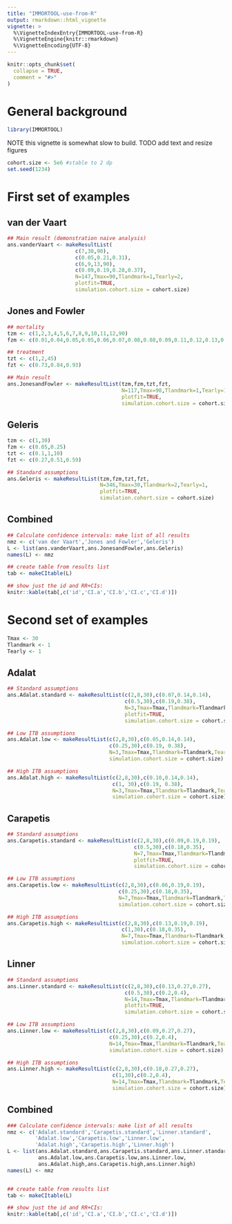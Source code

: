 ```yaml
---
title: "IMMORTOOL-use-from-R"
output: rmarkdown::html_vignette
vignette: >
  %\VignetteIndexEntry{IMMORTOOL-use-from-R}
  %\VignetteEngine{knitr::rmarkdown}
  %\VignetteEncoding{UTF-8}
---
```


```r
knitr::opts_chunk$set(
  collapse = TRUE,
  comment = "#>"
)
```

# General background

```r
library(IMMORTOOL)
```

NOTE this vignette is somewhat slow to build.
TODO add text and resize figures


```r
cohort.size <- 5e6 #stable to 2 dp
set.seed(1234)
```



# First set of examples


## van der Vaart

```r
## Main result (demonstration naive analysis)
ans.vanderVaart <- makeResultList(
                      c(7,30,90),
                      c(0.05,0.21,0.31),
                      c(6,9,13,90),
                      c(0.09,0.19,0.28,0.37),
                      N=147,Tmax=90,Tlandmark=1,Tearly=2,
                      plotfit=TRUE,
                      simulation.cohort.size = cohort.size)

```

## Jones and Fowler

```r

## mortality
tzm <- c(1,2,3,4,5,6,7,8,9,10,11,12,90)
fzm <- c(0.01,0.04,0.05,0.05,0.06,0.07,0.08,0.08,0.09,0.11,0.12,0.13,0.20)

## treatment
tzt <- c(1,2,45)
fzt <- c(0.73,0.84,0.93)

## Main result 
ans.JonesandFowler <- makeResultList(tzm,fzm,tzt,fzt,
                                     N=117,Tmax=90,Tlandmark=1,Tearly=1,
                                     plotfit=TRUE,
                                     simulation.cohort.size = cohort.size)

```



## Geleris

```r
tzm <- c(1,30)
fzm <- c(0.05,0.25)
tzt <- c(0.1,1,10)
fzt <- c(0.27,0.51,0.59)

## Standard assumptions
ans.Geleris <- makeResultList(tzm,fzm,tzt,fzt,
                              N=346,Tmax=30,Tlandmark=2,Tearly=1,
                              plotfit=TRUE,
                              simulation.cohort.size = cohort.size)
```


## Combined

```r
## Calculate confidence intervals: make list of all results
nmz <- c('van der Vaart','Jones and Fowler','Geleris')
L <- list(ans.vanderVaart,ans.JonesandFowler,ans.Geleris)
names(L) <- nmz

## create table from results list
tab <- makeCItable(L)

## show just the id and RR+CIs:
knitr::kable(tab[,c('id','CI.a','CI.b','CI.c','CI.d')])

```


# Second set of examples


```r
Tmax <- 30
Tlandmark <- 1
Tearly <- 1
```


## Adalat

```r
## Standard assumptions
ans.Adalat.standard <- makeResultList(c(2,8,30),c(0.07,0.14,0.14),
                                      c(0.5,30),c(0.19,0.38),
                                      N=3,Tmax=Tmax,Tlandmark=Tlandmark,Tearly=Tearly,
                                      plotfit=TRUE,
                                      simulation.cohort.size = cohort.size)

## Low ITB assumptions
ans.Adalat.low <- makeResultList(c(2,8,30),c(0.05,0.14,0.14),
                                 c(0.25,30),c(0.19, 0.38),
                                 N=3,Tmax=Tmax,Tlandmark=Tlandmark,Tearly=Tearly,
                                 simulation.cohort.size = cohort.size)

## High ITB assumptions
ans.Adalat.high <- makeResultList(c(2,8,30),c(0.10,0.14,0.14),
                                  c(1, 30),c(0.19, 0.38),
                                  N=3,Tmax=Tmax,Tlandmark=Tlandmark,Tearly=Tearly,
                                  simulation.cohort.size = cohort.size)


```


## Carapetis

```r

## Standard assumptions
ans.Carapetis.standard <- makeResultList(c(2,8,30),c(0.09,0.19,0.19),
                                         c(0.5,30),c(0.18,0.35),
                                         N=7,Tmax=Tmax,Tlandmark=Tlandmark,Tearly=Tearly,
                                         plotfit=TRUE,
                                         simulation.cohort.size = cohort.size)

## Low ITB assumptions
ans.Carapetis.low <- makeResultList(c(2,8,30),c(0.06,0.19,0.19),
                                    c(0.25,30),c(0.18,0.35),
                                    N=7,Tmax=Tmax,Tlandmark=Tlandmark,Tearly=Tearly,
                                    simulation.cohort.size = cohort.size)

## High ITB assumptions
ans.Carapetis.high <- makeResultList(c(2,8,30),c(0.13,0.19,0.19),
                                     c(1,30),c(0.18,0.35),
                                     N=7,Tmax=Tmax,Tlandmark=Tlandmark,Tearly=Tearly,
                                     simulation.cohort.size = cohort.size)


```



## Linner

```r

## Standard assumptions
ans.Linner.standard <- makeResultList(c(2,8,30),c(0.13,0.27,0.27),
                                      c(0.5,30),c(0.2,0.4),
                                      N=14,Tmax=Tmax,Tlandmark=Tlandmark,Tearly=Tearly,
                                      plotfit=TRUE,
                                      simulation.cohort.size = cohort.size)

## Low ITB assumptions
ans.Linner.low <- makeResultList(c(2,8,30),c(0.09,0.27,0.27),
                                 c(0.25,30),c(0.2,0.4),
                                 N=14,Tmax=Tmax,Tlandmark=Tlandmark,Tearly=Tearly,
                                 simulation.cohort.size = cohort.size)

## High ITB assumptions
ans.Linner.high <- makeResultList(c(2,8,30),c(0.18,0.27,0.27),
                                  c(1,30),c(0.2,0.4),
                                  N=14,Tmax=Tmax,Tlandmark=Tlandmark,Tearly=Tearly,
                                  simulation.cohort.size = cohort.size)

```



## Combined

```r
### Calculate confidence intervals: make list of all results
nmz <- c('Adalat.standard','Carapetis.standard','Linner.standard',
         'Adalat.low','Carapetis.low','Linner.low',
         'Adalat.high','Carapetis.high','Linner.high')
L <- list(ans.Adalat.standard,ans.Carapetis.standard,ans.Linner.standard,
          ans.Adalat.low,ans.Carapetis.low,ans.Linner.low,
          ans.Adalat.high,ans.Carapetis.high,ans.Linner.high)
names(L) <- nmz


## create table from results list
tab <- makeCItable(L)

## show just the id and RR+CIs:
knitr::kable(tab[,c('id','CI.a','CI.b','CI.c','CI.d')])

```
